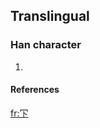 ==Translingual==

===Han character===
{{Han char|rn=14|rad=冖|as=02|sn=4|four=|canj=月卜 (BY)}}

# {{defn|Han}}

====References====
{{Han ref|kx=0130.151|dkj=|dj=|hdz=|uh=34C0|ud=13504|bh=|bd=}}



[[fr:㓀]]